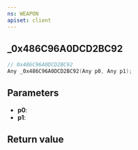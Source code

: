 ```yaml
---
ns: WEAPON
apiset: client
---
```

## _0x486C96A0DCD2BC92

```c
// 0x486C96A0DCD2BC92
Any _0x486C96A0DCD2BC92(Any p0, Any p1);
```


## Parameters
* **p0**:
* **p1**:

## Return value